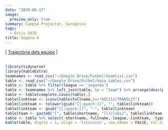 ```yaml
---
date: "2020-06-17"
image:
  preview_only: true
summary: Campió Projectat, Saragossa
tags:
  - Estiu 2020
title: Segona A
---
```

 | [Trajectòria dels equips](/competicions/segona-a-trajectoria/) |
<br>
<br>
```r
library(tidyverse)
library(kableExtra)
teamnames <- read_csv("~/Google Drive/Futbol/teamlist.csv")
table <- read_csv("~/Google Drive/Futbol/data_tables.csv")
table <- table %>% filter(league == 'segunda')
table <- teamnames %>% left_join(table, by = "team") %>% arrange(desc(proj.points))
table <- table[complete.cases(table),]
table$linkteam <- iconv(table$fullname,to="ASCII//TRANSLIT")
table$linkteam <- tolower(gsub("[[:punct:]]", "", table$linkteam))
table$linkteam <- gsub("[[:space:]]", "-", table$linkteam)
table$team <- paste0("[", table$shortname, "](/clubs/", table$linkteam,"-",table$league,")")
table <- table %>% select(-shortname,-fullname,-league,-linkteam, -typex)
kable(table, digits = 1, align = 'lcccccccc', row.names = FALSE, col.names = c('Club', 'Punts', 'GD', 'Top 2', 'Top 6', 'Descens', 'Favor', 'Contra', 'Qualitat')) %>% add_header_above(c('Projecció de la Classificació' = 1, 'Final' = 2, 'Probabilitat (%)' = 3, 'xGols' = 3)) %>% column_spec(1, bold = T) %>% column_spec(3, border_right = T) %>% column_spec(6, border_right = T)
```
